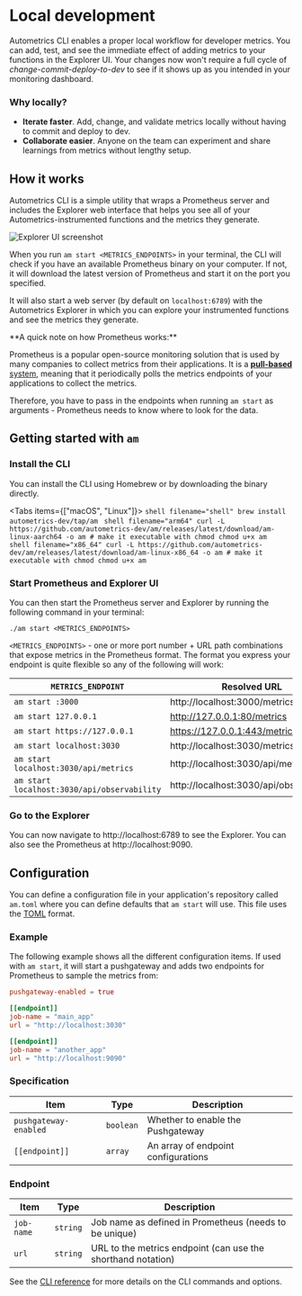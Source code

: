 
# Local development

Autometrics CLI enables a proper local workflow for developer metrics. You can add, test, and see the immediate effect of adding metrics to your functions in the Explorer UI. Your changes now won't require a full cycle of *change-commit-deploy-to-dev* to see if it shows up as you intended in your monitoring dashboard.

### Why locally?

- **Iterate faster**. Add, change, and validate metrics locally without having to commit and deploy to dev.
- **Collaborate easier**. Anyone on the team can experiment and share learnings from metrics without lengthy setup.

## How it works

Autometrics CLI is a simple utility that wraps a Prometheus server and includes the Explorer web interface that helps you see all of your Autometrics-instrumented functions and the metrics they generate.

![Explorer UI screenshot](/images/explorer_ui.png)

When you run `am start <METRICS_ENDPOINTS>` in your terminal, the CLI will check if you have an available Prometheus binary on your computer. If not, it will download the latest version of Prometheus and start it on the port you specified.

It will also start a web server (by default on `localhost:6789`) with the Autometrics Explorer in which you can explore your instrumented functions and see the metrics they generate.

<Callout type="info">
**A quick note on how Prometheus works:**

Prometheus is a popular open-source monitoring solution that is used by many companies to collect metrics from their applications. It is a [**pull-based** system](https://prometheus.io/docs/introduction/faq/#why-do-you-pull-rather-than-push), meaning that it periodically polls the metrics endpoints of your applications to collect the metrics.

Therefore, you have to pass in the endpoints when running `am start` as arguments - Prometheus needs to know where to look for the data.
</Callout>



## Getting started with `am`

<Steps>

### Install the CLI

You can install the CLI using Homebrew or by downloading the binary directly.

<Tabs items={["macOS", "Linux"]}>
    <Tab>
        ```shell filename="shell"
        brew install autometrics-dev/tap/am
        ```
    </Tab>
    <Tab>
        ```shell filename="arm64"
        curl -L https://github.com/autometrics-dev/am/releases/latest/download/am-linux-aarch64 -o am
        # make it executable with chmod
        chmod u+x am
        ```
        ```shell filename="x86_64"
        curl -L https://github.com/autometrics-dev/am/releases/latest/download/am-linux-x86_64 -o am
        # make it executable with chmod
        chmod u+x am
        ```
    </Tab>

</Tabs>


### Start Prometheus and Explorer UI

You can then start the Prometheus server and Explorer by running the following command in your terminal:

```shell filename="$ shell"
./am start <METRICS_ENDPOINTS>
```
`<METRICS_ENDPOINTS>` - one or more port number + URL path combinations that expose metrics in the Prometheus format. The format you express your endpoint is quite flexible so any of the following will work:

| `METRICS_ENDPOINT` | Resolved URL |
| -------- | --- |
| `am start :3000` | http://localhost:3000/metrics |
| `am start 127.0.0.1` | http://127.0.0.1:80/metrics |
| `am start https://127.0.0.1` | https://127.0.0.1:443/metrics |
| `am start localhost:3030` | http://localhost:3030/metrics |
| `am start localhost:3030/api/metrics` | http://localhost:3030/api/metrics |
| `am start localhost:3030/api/observability` | http://localhost:3030/api/observability |




### Go to the Explorer

You can now navigate to http://localhost:6789 to see the Explorer. You can also see the Prometheus at http://localhost:9090.

</Steps>


## Configuration

You can define a configuration file in your application's repository called
`am.toml` where you can define defaults that `am start` will use. This file uses
the [TOML](https://toml.io/) format.

### Example

The following example shows all the different configuration items. If used with
`am start`, it will start a pushgateway and adds two endpoints for Prometheus to
sample the metrics from:

```toml filename="am.toml"
pushgateway-enabled = true

[[endpoint]]
job-name = "main_app"
url = "http://localhost:3030"

[[endpoint]]
job-name = "another_app"
url = "http://localhost:9090"
```

### Specification

| Item | Type | Description |
| ---- | ---- | ----------- |
| `pushgateway-enabled` | `boolean` | Whether to enable the Pushgateway |
| `[[endpoint]]` | `array` | An array of endpoint configurations |

### Endpoint

| Item | Type | Description |
| ---- | ---- | ----------- |
| `job-name` | `string` | Job name as defined in Prometheus (needs to be unique) |
| `url` | `string` | URL to the metrics endpoint (can use the shorthand notation) |


See the [CLI reference](/local-development/cli-reference) for more details on the CLI commands and options.
